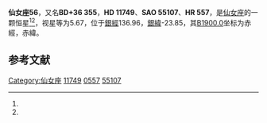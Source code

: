 {{Starbox begin
| name = 仙女座56
}}
{{Starbox observe
| epoch = [[J2000.0|J2000.0]]
| constell = [[仙女座|仙女座]]<ref name=SIMBAD>{{cite web
 | url=http://simbad.u-strasbg.fr/simbad/sim-id?Ident=HR+557
 | title=Pulsating variable Star
 | publisher=Centre de Données astronomiques de Strasbourg
 | work=SIMBAD
 | accessdate=2012-07-13
 | archive-date=2019-08-15
 | archive-url=https://web.archive.org/web/20190815070026/http://simbad.u-strasbg.fr/simbad/sim-id?Ident=HR+557
 | dead-url=no
 }}</ref><ref name=DATA>{{cite web
 | url=http://vizier.u-strasbg.fr/viz-bin/VizieR-5?-out.add=.&-source=5050&-corr=PK=HR&-out.max=9999&HR=557
 | title=VizieR Detailed Page
 | accessdate=2012-07-13
 | archive-date=2016-03-05
 | archive-url=https://web.archive.org/web/20160305002210/http://vizier.u-strasbg.fr/viz-bin/VizieR-5?-out.add=.&-source=5050&-corr=PK=HR&-out.max=9999&HR=557
 | dead-url=no
 }}</ref>
| 星官 = [[天大将军|天大将军]]
| ra = {{RA|1|56|9.3}}<ref name=SIMBAD /><ref name=DATA />
| dec = {{DEC|+37|15|6}}<ref name=SIMBAD /><ref name=DATA />
| appmag_v = 5.67<ref name=SIMBAD /><ref name=DATA />
}}
{{Starbox character
| class = K0III<ref name=SIMBAD /><ref name=DATA />
| b-v = 1.06<ref name=SIMBAD /><ref name=DATA />
| u-b = 0.91<ref name=SIMBAD /><ref name=DATA />
| r-i = <ref name=SIMBAD /><ref name=DATA />
| variable = 
}}
{{Starbox astrometry
| radial_v = 0.91
| prop_mo_ra = 59
| parallax = 
| p_error = 
}}
{{Starbox catalog
| names =BD+36 355，[[SAO星表|SAO]] 55107，[[HD星表|HD]] 11749，[[HR星表|HR]] 557}}
{{Starbox reference |Simbad=HR+557}}
{{Starbox end}}

'''仙女座56'''，又名'''BD+36 355'''，'''HD 11749'''、'''SAO 55107'''、'''HR 557'''，是[[仙女座|仙女座]]的一颗恒星<ref name=SIMBAD /><ref name=DATA />，视星等为5.67，位于[[銀道座標系|銀經]]136.96，[[銀道座標系|銀緯]]-23.85，其[[B1900.0|B1900.0]]坐标为赤經{{RA|1|50|12.7}}，赤緯{{DEC|+36|-23.85|40}}。

== 参考文献 ==
{{reflist}}

{{star-stub}}

{{仙女座恒星}}
{{星官|天大将军|11|17}}
[[Category:仙女座|Category:仙女座]]
[[Category:HD和HDE天體|11749]]
[[Category:HR天體|0557]]
[[Category:SAO天體|55107]]